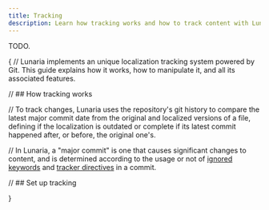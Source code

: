 ```yaml
---
title: Tracking
description: Learn how tracking works and how to track content with Lunaria
---
```


TODO.

{
// Lunaria implements an unique localization tracking system powered by Git. This guide explains how it works, how to manipulate it, and all its associated features.

// ## How tracking works

// To track changes, Lunaria uses the repository's git history to compare the latest major commit date from the original and localized versions of a file, defining if the localization is outdated or complete if its latest commit happened after, or before, the original one's.

// In Lunaria, a "major commit" is one that causes significant changes to content, and is determined according to the usage or not of [ignored keywords](#ignored-keywords) and [tracker directives](#tracker-directives) in a commit.

// ## Set up tracking

}

